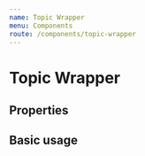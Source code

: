 ```yaml
---
name: Topic Wrapper
menu: Components
route: /components/topic-wrapper
---
```



# Topic Wrapper

## Properties

<Props of={TopicWrapper} />

## Basic usage

<Playground>
  <TopicWrapper 
    component={TopicIcon}
    topic={'My Topic Name'}
  />
</Playground>
